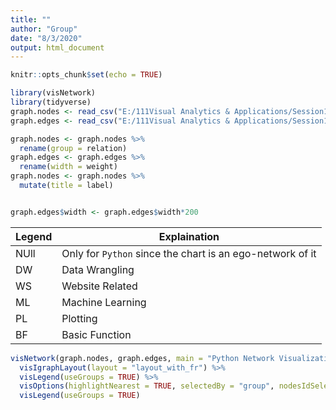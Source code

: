 ```yaml
---
title: ""
author: "Group"
date: "8/3/2020"
output: html_document
---
```


```r
knitr::opts_chunk$set(echo = TRUE)
```

```r
library(visNetwork)
library(tidyverse)
graph.nodes <- read_csv("E:/111Visual Analytics & Applications/Session10 Assign5/Ego_network_node.csv")
graph.edges <- read_csv("E:/111Visual Analytics & Applications/Session10 Assign5/Ego_network_edge.csv")

graph.nodes <- graph.nodes %>%
  rename(group = relation)
graph.edges <- graph.edges %>%
  rename(width = weight)
graph.nodes <- graph.nodes %>% 
  mutate(title = label)


graph.edges$width <- graph.edges$width*200
```


Legend    | Explaination
----------| -------------
NUll      | Only for `Python` since the chart is an ego-network of it 
DW        | Data Wrangling 
WS        | Website Related
ML        | Machine Learning
PL        | Plotting
BF        | Basic Function
```r
visNetwork(graph.nodes, graph.edges, main = "Python Network Visualization", height = "500px", width = "100%") %>%
  visIgraphLayout(layout = "layout_with_fr") %>%
  visLegend(useGroups = TRUE) %>%
  visOptions(highlightNearest = TRUE, selectedBy = "group", nodesIdSelection = TRUE) %>%
  visLegend(useGroups = TRUE)
```





